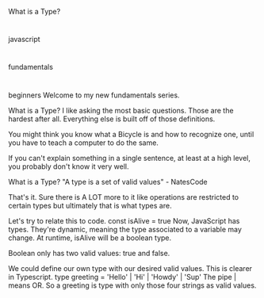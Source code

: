 What is a Type?

#

javascript

#

fundamentals

#

beginners
Welcome to my new fundamentals series.

What is a Type?
I like asking the most basic questions. Those are the hardest after all. Everything else is built off of those definitions.

You might think you know what a Bicycle is and how to recognize one, until you have to teach a computer to do the same.

If you can't explain something in a single sentence, at least at a high level, you probably don't know it very well.

What is a Type?
"A type is a set of valid values" - NatesCode

That's it. Sure there is A LOT more to it like operations are restricted to certain types but ultimately that is what types are.

Let's try to relate this to code.
const isAlive = true
Now, JavaScript has types. They're dynamic, meaning the type associated to a variable may change. At runtime, isAlive will be a boolean type.

Boolean only has two valid values: true and false.

We could define our own type with our desired valid values. This is clearer in Typescript.
type greeting = 'Hello' | 'Hi' | 'Howdy' | 'Sup'
The pipe | means OR. So a greeting is type with only those four strings as valid values.
